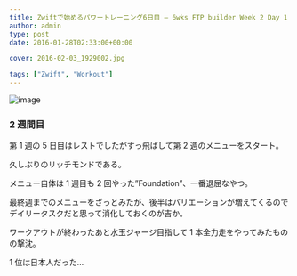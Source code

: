 ```yaml
---
title: Zwiftで始めるパワートレーニング6日目 – 6wks FTP builder Week 2 Day 1
author: admin
type: post
date: 2016-01-28T02:33:00+00:00

cover: 2016-02-03_1929002.jpg

tags: ["Zwift", "Workout"]
---
```


![image](./2016-01-28_1835310.jpg)

### 2 週間目

第 1 週の 5 日目はレストでしたがすっ飛ばして第 2 週のメニューをスタート。

久しぶりのリッチモンドである。

メニュー自体は 1 週目も 2 回やった&#8221;Foundation&#8221;、一番退屈なやつ。

最終週までのメニューをざっとみたが、後半はバリエーションが増えてくるのでデイリータスクだと思って消化しておくのが吉か。

ワークアウトが終わったあと水玉ジャージ目指して 1 本全力走をやってみたものの撃沈。

1 位は日本人だった…

<AmazonLinkBox url="http://www.amazon.co.jp/exec/obidos/ASIN/490531500X/gensobunya-22/ref=nosim/" />
